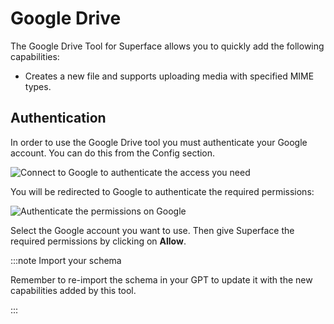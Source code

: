 # Google Drive

The Google Drive Tool for Superface allows you to quickly add the following capabilities:

- Creates a new file and supports uploading media with specified MIME types.

## Authentication

In order to use the Google Drive tool you must authenticate your Google account. You can do this from the Config section.

![Connect to Google to authenticate the access you need](/img/tools/tools-google-calendar.png)

You will be redirected to Google to authenticate the required permissions:

![Authenticate the permissions on Google](/img/tools/tools-google-calendar-auth.png)

Select the Google account you want to use. Then give Superface the required permissions by clicking on **Allow**.

:::note Import your schema

Remember to re-import the schema in your GPT to update it with the new capabilities added by this tool.

:::
